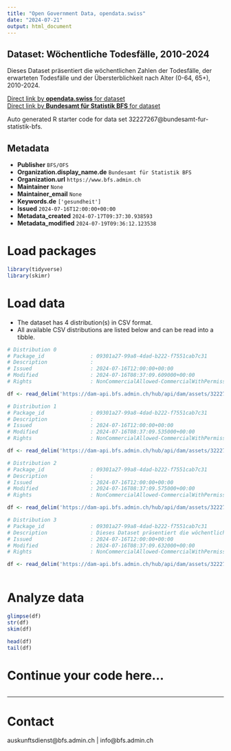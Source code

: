 ```yaml
---
title: "Open Government Data, opendata.swiss"
date: "2024-07-21"
output: html_document
---
```


## Dataset: Wöchentliche Todesfälle, 2010-2024

Dieses Dataset präsentiert die wöchentlichen Zahlen der Todesfälle, der erwarteten Todesfälle und der Übersterblichkeit nach Alter (0-64, 65+), 2010-2024.

[Direct link by **opendata.swiss** for dataset](https://opendata.swiss/de/dataset/wochentliche-todesfalle-2010-2024)<br>
[Direct link by **Bundesamt für Statistik BFS** for dataset](https://www.bfs.admin.ch/asset/de/ts-d-14.03.04.03-wr)

Auto generated R starter code for data set 32227267@bundesamt-fur-statistik-bfs.

## Metadata

- **Publisher** `BFS/OFS`
- **Organization.display_name.de** `Bundesamt für Statistik BFS`
- **Organization.url** `https://www.bfs.admin.ch`
- **Maintainer** `None`
- **Maintainer_email** `None`
- **Keywords.de** `['gesundheit']`
- **Issued** `2024-07-16T12:00:00+00:00`
- **Metadata_created** `2024-07-17T09:37:30.938593`
- **Metadata_modified** `2024-07-19T09:36:12.123538`


# Load packages

```r

library(tidyverse)
library(skimr)

```

# Load data

-   The dataset has 4 distribution(s) in CSV format.
-   All available CSV distributions are listed below and can be read into a tibble.

```r

# Distribution 0
# Package_id               : 09301a27-99a8-4dad-b222-f7551cab7c31
# Description              : 
# Issued                   : 2024-07-16T12:00:00+00:00
# Modified                 : 2024-07-16T08:37:09.609000+00:00
# Rights                   : NonCommercialAllowed-CommercialWithPermission-ReferenceRequired

df <- read_delim('https://dam-api.bfs.admin.ch/hub/api/dam/assets/32227284/master')

# Distribution 1
# Package_id               : 09301a27-99a8-4dad-b222-f7551cab7c31
# Description              : 
# Issued                   : 2024-07-16T12:00:00+00:00
# Modified                 : 2024-07-16T08:37:09.535000+00:00
# Rights                   : NonCommercialAllowed-CommercialWithPermission-ReferenceRequired

df <- read_delim('https://dam-api.bfs.admin.ch/hub/api/dam/assets/32227278/master')

# Distribution 2
# Package_id               : 09301a27-99a8-4dad-b222-f7551cab7c31
# Description              : 
# Issued                   : 2024-07-16T12:00:00+00:00
# Modified                 : 2024-07-16T08:37:09.575000+00:00
# Rights                   : NonCommercialAllowed-CommercialWithPermission-ReferenceRequired

df <- read_delim('https://dam-api.bfs.admin.ch/hub/api/dam/assets/32227287/master')

# Distribution 3
# Package_id               : 09301a27-99a8-4dad-b222-f7551cab7c31
# Description              : Dieses Dataset präsentiert die wöchentlichen Zahlen der Todesfälle, der erwarteten Todesfälle und der Übersterblichkeit nach Alter (0-64, 65+), 2010-2024.
# Issued                   : 2024-07-16T12:00:00+00:00
# Modified                 : 2024-07-16T08:37:09.632000+00:00
# Rights                   : NonCommercialAllowed-CommercialWithPermission-ReferenceRequired

df <- read_delim('https://dam-api.bfs.admin.ch/hub/api/dam/assets/32227273/master')



```

# Analyze data

```r

glimpse(df)
str(df)
skim(df)

head(df)
tail(df)

```

# Continue your code here...

```r

```

------------------------------------------------------------------------

# Contact

auskunftsdienst@bfs.admin.ch | info@bfs.admin.ch
